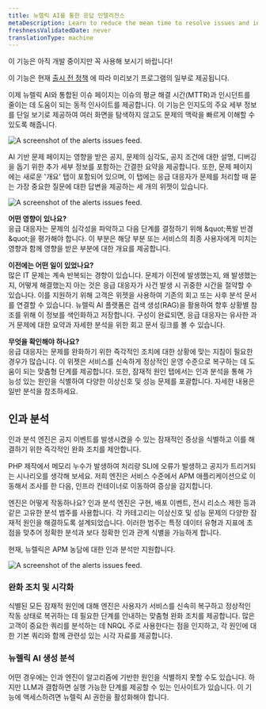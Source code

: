 ```yaml
---
title: 뉴렐릭 AI를 통한 응답 인텔리전스
metaDescription: Learn to reduce the mean time to resolve issues and incidents by using New Relic AI with response intelligence.
freshnessValidatedDate: never
translationType: machine
---
```


<Callout title="시사">
  이 기능은 아직 개발 중이지만 꼭 사용해 보시기 바랍니다!

  이 기능은 현재 [출시 전 정책](/docs/licenses/license-information/referenced-policies/new-relic-pre-release-policy) 에 따라 미리보기 프로그램의 일부로 제공됩니다.
</Callout>

이제 뉴렐릭 AI와 통합된 이슈 페이지는 이슈의 평균 해결 시간(MTTR)과 인시던트를 줄이는 데 도움이 되는 동적 인사이트를 제공합니다. 이 기능은 인지도의 주요 세부 정보를 단일 보기로 제공하여 여러 화면을 탐색하지 않고도 문제의 맥락을 빠르게 이해할 수 있도록 해줍니다.

<img
  title="The alerts issues feed."
  alt="A screenshot of the alerts issues
  feed."
  src="/images/accounts_screenshot-full_issue-feed.webp"
/>

AI 기반 문제 페이지는 영향을 받은 공지, 문제의 심각도, 공지 조건에 대한 설명, 디버깅을 돕기 위한 추가 세부 정보를 포함하는 간결한 요약을 제공합니다. 또한, 문제 페이지에는 새로운 &apos;개요&apos; 탭이 포함되어 있으며, 이 탭에는 응급 대응자가 문제를 처리할 때 묻는 가장 중요한 질문에 대한 답변을 제공하는 세 개의 위젯이 있습니다.

<img
  title="The alerts issues feed."
  alt="A screenshot of the alerts issues
  feed."
  src="/images/nr-ai-summary.webp"
/>

**어떤 영향이 있나요?**<br /> 응급 대응자는 문제의 심각성을 파악하고 다음 단계를 결정하기 위해 &amp;quot;폭발 반경&amp;quot;을 평가해야 합니다. 이 부분은 해당 부분 또는 서비스의 최종 사용자에게 미치는 영향과 함께 영향을 받은 부분에 대한 개요를 제공합니다.

**이전에는 어떤 일이 있었나요?**<br /> 많은 IT 문제는 계속 반복되는 경향이 있습니다. 문제가 이전에 발생했는지, 왜 발생했는지, 어떻게 해결했는지 아는 것은 응급 대응자가 사건 발생 시 귀중한 시간을 절약할 수 있습니다. 이를 지원하기 위해 고객은 위젯을 사용하여 기존의 회고 또는 사후 분석 문서를 연결할 수 있습니다. 뉴렐릭 AI 플랫폼은 검색 생성(RAG)을 활용하여 향후 상황별 참조를 위해 이 정보를 색인화하고 저장합니다. 구성이 완료되면, 응급 대응자는 유사한 과거 문제에 대한 요약과 자세한 분석을 위한 회고 문서 링크를 볼 수 있습니다.

**무엇을 확인해야 하나요?**<br /> 응급 대응자는 문제를 완화하기 위한 즉각적인 조치에 대한 상황에 맞는 지침이 필요한 경우가 많습니다. 이 위젯은 서비스를 신속하게 정상적인 운영 수준으로 복구하는 데 도움이 되는 맞춤형 단계를 제공합니다. 또한, 잠재적 원인 탭에서는 인과 분석을 통해 가능성 있는 원인을 식별하여 다양한 이상신호 및 성능 문제를 포괄합니다. 자세한 내용은 일반 분석을 참조하세요.

## 인과 분석

인과 분석 엔진은 공지 이벤트를 발생시켰을 수 있는 잠재적인 증상을 식별하고 이를 해결하기 위한 즉각적인 완화 조치를 제안합니다.

PHP 제작에서 메모리 누수가 발생하여 처리량 SLI에 오류가 발생하고 공지가 트리거되는 시나리오를 생각해 보세요. 저희 엔진은 서비스 수준에서 APM 애플리케이션으로 이동해서 조사를 한 다음, 인프라 컨테이너로 이동하여 증상을 감지합니다.

엔진은 어떻게 작동하나요? 인과 분석 엔진은 구현, 배포 이벤트, 전시 리소스 제한 등과 같은 고유한 분석 범주를 사용합니다. 각 카테고리는 이상신호 및 성능 문제의 다양한 잠재적 원인을 해결하도록 설계되었습니다. 이러한 범주는 특정 데이터 유형과 지표에 초점을 맞추어 정확한 분석과 보다 정확한 인과 관계 식별을 가능하게 합니다.

현재, 뉴렐릭은 APM 농담에 대한 인과 분석만 지원합니다.

<img
  title="The alerts issues feed."
  alt="A screenshot of the alerts issues
  feed."
  src="/images/potential_issues.webp"
/>

### 완화 조치 및 시각화

식별된 모든 잠재적 원인에 대해 엔진은 사용자가 서비스를 신속히 복구하고 정상적인 작동 상태로 복귀하는 데 필요한 단계를 안내하는 맞춤형 완화 조치를 제공합니다. 많은 고객이 중요한 쿼리를 분석하는 데 NRQL 주로 사용한다는 점을 인지하고, 각 원인에 대한 기본 쿼리와 함께 관련성 있는 시각 자료를 제공합니다.

### 뉴렐릭 AI 생성 분석

어떤 경우에는 인과 엔진이 알고리즘에 기반한 원인을 식별하지 못할 수도 있습니다. 하지만 LLM과 결합하면 실행 가능한 단계를 제공할 수 있는 인사이트가 있습니다. 이 기능에 액세스하려면 뉴렐릭 AI 권한을 활성화해야 합니다.